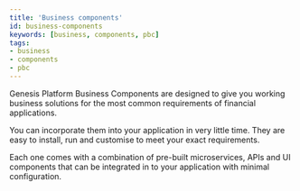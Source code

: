 ```yaml
---
title: 'Business components'
id: business-components
keywords: [business, components, pbc]
tags:
- business
- components
- pbc
---
```



Genesis Platform Business Components are designed to give you working business solutions for the most common requirements of financial applications.

You can incorporate them into your application in very little time. They are easy to install, run and customise to meet your exact requirements.

Each one comes with a combination of pre-built microservices, APIs and UI components that can be integrated in to your application with minimal configuration.